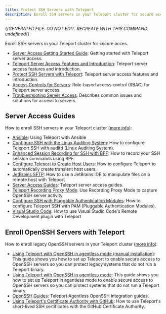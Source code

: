 ```yaml
---
title: Protect SSH Servers with Teleport
description: Enroll SSH servers in your Teleport cluster for secure acces.
---
```


{/*GENERATED FILE. DO NOT EDIT. RECREATE WITH THIS COMMAND:
undefined*/}

Enroll SSH servers in your Teleport cluster for secure acces.

- [Server Access Getting Started Guide](server-access/getting-started.mdx): Getting started with Teleport server access.
- [Teleport Server Access Features and Introduction](server-access/introduction.mdx): Teleport server access features and introduction.
- [Protect SSH Servers with Teleport](server-access/overview.mdx): Teleport server access features and introduction.
- [Access Controls for Servers](server-access/rbac.mdx): Role-based access control (RBAC) for Teleport server access.
- [Troubleshooting Server Access](server-access/troubleshooting-server.mdx): Describes common issues and solutions for access to servers.

## Server Access Guides

How to enroll SSH servers in your Teleport cluster ([more info](server-access/guides.mdx)):

- [Ansible](server-access/guides/ansible.mdx): Using Teleport with Ansible
- [Configure SSH with the Linux Auditing System](server-access/guides/auditd.mdx): How to configure Teleport SSH with auditd (Linux Auditing System).
- [Enhanced Session Recording for SSH with BPF](server-access/guides/bpf-session-recording.mdx): How to record your SSH session commands using BPF.
- [Configure Teleport to Create Host Users](server-access/guides/host-user-creation.mdx): How to configure Teleport to automatically create transient host users.
- [JetBrains SFTP](server-access/guides/jetbrains-sftp.mdx): How to use a JetBrains IDE to manipulate files on a remote host with Teleport
- [Server Access Guides](server-access/guides/overview.mdx): Teleport server access guides.
- [Teleport Recording Proxy Mode](server-access/guides/recording-proxy-mode.mdx): Use Recording Proxy Mode to capture OpenSSH server activity
- [Configure SSH with Pluggable Authentication Modules](server-access/guides/ssh-pam.mdx): How to configure Teleport SSH with PAM (Pluggable Authentication Modules).
- [Visual Studio Code](server-access/guides/vscode.mdx): How to use Visual Studio Code's Remote Development plugin with Teleport

## Enroll OpenSSH Servers with Teleport

How to enroll legacy OpenSSH servers in your Teleport cluster ([more info](server-access/openssh.mdx)):

- [Using Teleport with OpenSSH in agentless mode (manual installation)](server-access/openssh/openssh-manual-install.mdx): This guide shows you how to set up Teleport to enable secure access to OpenSSH servers so you can protect legacy systems that do not run a Teleport binary.
- [Using Teleport with OpenSSH in agentless mode](server-access/openssh/openssh.mdx): This guide shows you how to set up Teleport in agentless mode to enable secure access to OpenSSH servers so you can protect systems that do not run a Teleport binary.
- [OpenSSH Guides](server-access/openssh/overview.mdx): Teleport Agentless OpenSSH integration guides.
- [Using Teleport's Certificate Authority with GitHub](server-access/openssh/ssh-key-extensions.mdx): How to use Teleport's short-lived SSH certificates with the GitHub Certificate Authority.
